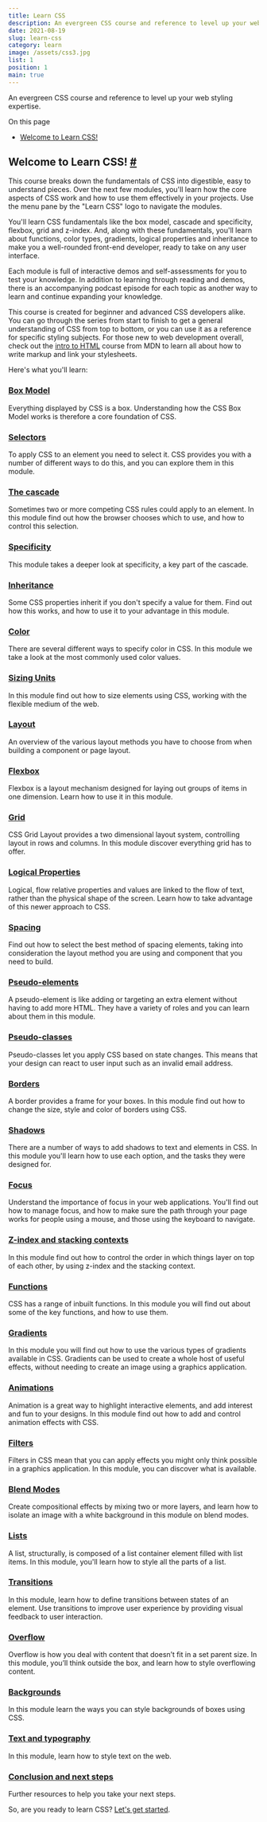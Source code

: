 ```yaml
---
title: Learn CSS
description: An evergreen CSS course and reference to level up your web styling expertise.
date: 2021-08-19
slug: learn-css
category: learn
image: /assets/css3.jpg
list: 1
position: 1
main: true
---
```


An evergreen CSS course and reference to level up your web styling expertise.

On this page

*   [Welcome to Learn CSS!](#welcome-to-learn-css!)

Welcome to Learn CSS! [#](#welcome-to-learn-css!)
-------------------------------------------------

This course breaks down the fundamentals of CSS into digestible, easy to understand pieces. Over the next few modules, you'll learn how the core aspects of CSS work and how to use them effectively in your projects. Use the menu pane by the "Learn CSS" logo to navigate the modules.

You'll learn CSS fundamentals like the box model, cascade and specificity, flexbox, grid and z-index. And, along with these fundamentals, you'll learn about functions, color types, gradients, logical properties and inheritance to make you a well-rounded front-end developer, ready to take on any user interface.

Each module is full of interactive demos and self-assessments for you to test your knowledge. In addition to learning through reading and demos, there is an accompanying podcast episode for each topic as another way to learn and continue expanding your knowledge.

This course is created for beginner and advanced CSS developers alike. You can go through the series from start to finish to get a general understanding of CSS from top to bottom, or you can use it as a reference for specific styling subjects. For those new to web development overall, check out the [intro to HTML](https://developer.mozilla.org/docs/Learn/HTML/Introduction_to_HTML) course from MDN to learn all about how to write markup and link your stylesheets.

Here's what you'll learn:

### [Box Model](https://web.dev/learn/css/box-model/)

Everything displayed by CSS is a box. Understanding how the CSS Box Model works is therefore a core foundation of CSS.

### [Selectors](https://web.dev/learn/css/selectors/)

To apply CSS to an element you need to select it. CSS provides you with a number of different ways to do this, and you can explore them in this module.

### [The cascade](https://web.dev/learn/css/the-cascade/)

Sometimes two or more competing CSS rules could apply to an element. In this module find out how the browser chooses which to use, and how to control this selection.

### [Specificity](https://web.dev/learn/css/specificity/)

This module takes a deeper look at specificity, a key part of the cascade.

### [Inheritance](https://web.dev/learn/css/inheritance/)

Some CSS properties inherit if you don't specify a value for them. Find out how this works, and how to use it to your advantage in this module.

### [Color](https://web.dev/learn/css/color/)

There are several different ways to specify color in CSS. In this module we take a look at the most commonly used color values.

### [Sizing Units](https://web.dev/learn/css/sizing/)

In this module find out how to size elements using CSS, working with the flexible medium of the web.

### [Layout](https://web.dev/learn/css/layout/)

An overview of the various layout methods you have to choose from when building a component or page layout.

### [Flexbox](https://web.dev/learn/css/flexbox/)

Flexbox is a layout mechanism designed for laying out groups of items in one dimension. Learn how to use it in this module.

### [Grid](https://web.dev/learn/css/grid/)

CSS Grid Layout provides a two dimensional layout system, controlling layout in rows and columns. In this module discover everything grid has to offer.

### [Logical Properties](https://web.dev/learn/css/logical-properties/)

Logical, flow relative properties and values are linked to the flow of text, rather than the physical shape of the screen. Learn how to take advantage of this newer approach to CSS.

### [Spacing](https://web.dev/learn/css/spacing/)

Find out how to select the best method of spacing elements, taking into consideration the layout method you are using and component that you need to build.

### [Pseudo-elements](https://web.dev/learn/css/pseudo-elements/)

A pseudo-element is like adding or targeting an extra element without having to add more HTML. They have a variety of roles and you can learn about them in this module.

### [Pseudo-classes](https://web.dev/learn/css/pseudo-classes/)

Pseudo-classes let you apply CSS based on state changes. This means that your design can react to user input such as an invalid email address.

### [Borders](https://web.dev/learn/css/borders/)

A border provides a frame for your boxes. In this module find out how to change the size, style and color of borders using CSS.

### [Shadows](https://web.dev/learn/css/shadows/)

There are a number of ways to add shadows to text and elements in CSS. In this module you'll learn how to use each option, and the tasks they were designed for.

### [Focus](https://web.dev/learn/css/focus/)

Understand the importance of focus in your web applications. You'll find out how to manage focus, and how to make sure the path through your page works for people using a mouse, and those using the keyboard to navigate.

### [Z-index and stacking contexts](https://web.dev/learn/css/z-index/)

In this module find out how to control the order in which things layer on top of each other, by using z-index and the stacking context.

### [Functions](https://web.dev/learn/css/functions/)

CSS has a range of inbuilt functions. In this module you will find out about some of the key functions, and how to use them.

### [Gradients](https://web.dev/learn/css/gradients/)

In this module you will find out how to use the various types of gradients available in CSS. Gradients can be used to create a whole host of useful effects, without needing to create an image using a graphics application.

### [Animations](https://web.dev/learn/css/animations/)

Animation is a great way to highlight interactive elements, and add interest and fun to your designs. In this module find out how to add and control animation effects with CSS.

### [Filters](https://web.dev/learn/css/filters/)

Filters in CSS mean that you can apply effects you might only think possible in a graphics application. In this module, you can discover what is available.

### [Blend Modes](https://web.dev/learn/css/blend-modes/)

Create compositional effects by mixing two or more layers, and learn how to isolate an image with a white background in this module on blend modes.

### [Lists](https://web.dev/learn/css/lists/)

A list, structurally, is composed of a list container element filled with list items. In this module, you'll learn how to style all the parts of a list.

### [Transitions](https://web.dev/learn/css/transitions/)

In this module, learn how to define transitions between states of an element. Use transitions to improve user experience by providing visual feedback to user interaction.

### [Overflow](https://web.dev/learn/css/overflow/)

Overflow is how you deal with content that doesn’t fit in a set parent size. In this module, you’ll think outside the box, and learn how to style overflowing content.

### [Backgrounds](https://web.dev/learn/css/backgrounds/)

In this module learn the ways you can style backgrounds of boxes using CSS.

### [Text and typography](https://web.dev/learn/css/typography/)

In this module, learn how to style text on the web.

### [Conclusion and next steps](https://web.dev/learn/css/conclusion/)

Further resources to help you take your next steps.

So, are you ready to learn CSS? [Let's get started](https://web.dev/learn/css/box-model/).